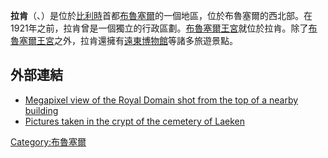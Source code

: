 '''拉肯'''（{{lang-fr|Laeken}}、{{lang-nl|Laken}}）是位於[[比利時|比利時]]首都[[布魯塞爾|布魯塞爾]]的一個地區，位於布魯塞爾的西北部。在1921年之前，拉肯曾是一個獨立的行政區劃。[[布魯塞爾王宮|布魯塞爾王宮]]就位於拉肯。除了[[布魯塞爾王宮|布魯塞爾王宮]]之外，拉肯還擁有[[遠東博物館|遠東博物館]]等諸多旅遊景點。

==外部連結==
* [http://photosynth.net/view.aspx?cid=ed9347ad-58aa-4120-be2e-4f31696eff62 Megapixel view of the Royal Domain shot from the top of a nearby building] {{Wayback|url=http://photosynth.net/view.aspx?cid=ed9347ad-58aa-4120-be2e-4f31696eff62 |date=20160331042917 }}
* [https://web.archive.org/web/20120226000050/http://forgotten-beauty.com/?p=63 Pictures taken in the crypt of the cemetery of Laeken]
{{commons category|Laeken}}
[[Category:布魯塞爾|Category:布魯塞爾]]
